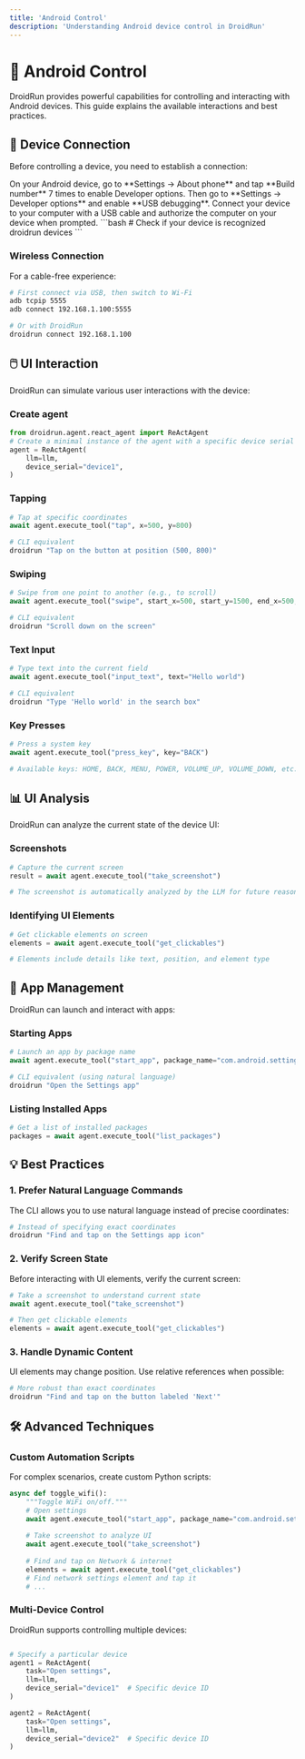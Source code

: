```yaml
---
title: 'Android Control'
description: 'Understanding Android device control in DroidRun'
---
```


# 📱 Android Control

DroidRun provides powerful capabilities for controlling and interacting with Android devices. This guide explains the available interactions and best practices.

## 🔌 Device Connection

Before controlling a device, you need to establish a connection:

<Steps>
  <Step title="Enable USB Debugging">
    On your Android device, go to **Settings → About phone** and tap **Build number** 7 times to enable Developer options. Then go to **Settings → Developer options** and enable **USB debugging**.
  </Step>
  <Step title="Connect via USB">
    Connect your device to your computer with a USB cable and authorize the computer on your device when prompted.
  </Step>
  <Step title="Verify Connection">
    ```bash
    # Check if your device is recognized
    droidrun devices
    ```
  </Step>
</Steps>

### Wireless Connection

For a cable-free experience:

```bash
# First connect via USB, then switch to Wi-Fi
adb tcpip 5555
adb connect 192.168.1.100:5555

# Or with DroidRun
droidrun connect 192.168.1.100
```

## 🖱️ UI Interaction

DroidRun can simulate various user interactions with the device:

### Create agent

```python
from droidrun.agent.react_agent import ReActAgent
# Create a minimal instance of the agent with a specific device serial
agent = ReActAgent(
    llm=llm,
    device_serial="device1", 
)
```

### Tapping

```python
# Tap at specific coordinates
await agent.execute_tool("tap", x=500, y=800)

# CLI equivalent
droidrun "Tap on the button at position (500, 800)"
```

### Swiping

```python
# Swipe from one point to another (e.g., to scroll)
await agent.execute_tool("swipe", start_x=500, start_y=1500, end_x=500, end_y=500)

# CLI equivalent
droidrun "Scroll down on the screen"
```

### Text Input

```python
# Type text into the current field
await agent.execute_tool("input_text", text="Hello world")

# CLI equivalent
droidrun "Type 'Hello world' in the search box"
```

### Key Presses

```python
# Press a system key
await agent.execute_tool("press_key", key="BACK")

# Available keys: HOME, BACK, MENU, POWER, VOLUME_UP, VOLUME_DOWN, etc.
```

## 📊 UI Analysis

DroidRun can analyze the current state of the device UI:

### Screenshots

```python
# Capture the current screen
result = await agent.execute_tool("take_screenshot")

# The screenshot is automatically analyzed by the LLM for future reasoning
```

### Identifying UI Elements

```python
# Get clickable elements on screen
elements = await agent.execute_tool("get_clickables")

# Elements include details like text, position, and element type
```

## 📱 App Management

DroidRun can launch and interact with apps:

### Starting Apps

```python
# Launch an app by package name
await agent.execute_tool("start_app", package_name="com.android.settings")

# CLI equivalent (using natural language)
droidrun "Open the Settings app"
```

### Listing Installed Apps

```python
# Get a list of installed packages
packages = await agent.execute_tool("list_packages")
```

## 💡 Best Practices

### 1. Prefer Natural Language Commands

The CLI allows you to use natural language instead of precise coordinates:

```bash
# Instead of specifying exact coordinates
droidrun "Find and tap on the Settings app icon"
```

### 2. Verify Screen State

Before interacting with UI elements, verify the current screen:

```python
# Take a screenshot to understand current state
await agent.execute_tool("take_screenshot")

# Then get clickable elements
elements = await agent.execute_tool("get_clickables")
```

### 3. Handle Dynamic Content

UI elements may change position. Use relative references when possible:

```bash
# More robust than exact coordinates
droidrun "Find and tap on the button labeled 'Next'"
```

## 🛠️ Advanced Techniques

### Custom Automation Scripts

For complex scenarios, create custom Python scripts:

```python
async def toggle_wifi():
    """Toggle WiFi on/off."""
    # Open settings
    await agent.execute_tool("start_app", package_name="com.android.settings")
    
    # Take screenshot to analyze UI
    await agent.execute_tool("take_screenshot")
    
    # Find and tap on Network & internet
    elements = await agent.execute_tool("get_clickables")
    # Find network settings element and tap it
    # ...
```

### Multi-Device Control

DroidRun supports controlling multiple devices:

```python

# Specify a particular device
agent1 = ReActAgent(
    task="Open settings",
    llm=llm,
    device_serial="device1"  # Specific device ID
)

agent2 = ReActAgent(
    task="Open settings",
    llm=llm,
    device_serial="device2"  # Specific device ID
)
```
